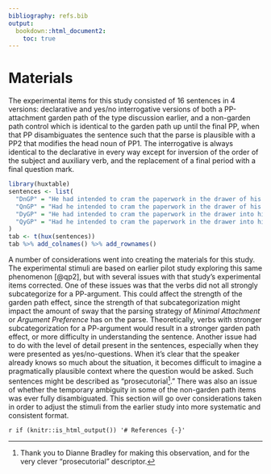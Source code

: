 ```yaml
---
bibliography: refs.bib
output: 
  bookdown::html_document2: 
    toc: true
---
```


# Materials

The experimental items for this study consisted of 16 sentences in 4 versions: declarative and yes/no interrogative versions of both a PP-attachment garden path of the type discussion earlier, and a non-garden path control which is identical to the garden path up until the final PP, when that PP disambiguates the sentence such that the parse is plausible with a PP2 that modifies the head noun of PP1. The interrogative is always identical to the declarative in every way except for inversion of the order of the subject and auxiliary verb, and the replacement of a final period with a final question mark.

```r
library(huxtable)
sentences <- list(
  "DnGP" = "He had intended to cram the paperwork in the drawer of his filing cabinet.",
  "QnGP" = "Had he intended to cram the paperwork in the drawer of his filing cabinet?",
  "DyGP" = "He had intended to cram the paperwork in the drawer into his boss's desk.",
  "QyGP" = "Had he intended to cram the paperwork in the drawer into his boss's desk?"
)
tab <- t(hux(sentences))
tab %>% add_colnames() %>% add_rownames()
```

A number of considerations went into creating the materials for this study. The experimental stimuli are based on earlier pilot study exploring this same phenomenon [@qp2], but with several issues with that study's experimental items corrected. One of these issues was that the verbs did not all strongly subcategorize for a PP-argument. This could affect the strength of the garden path effect, since the strength of that subcategorization might impact the amount of sway that the parsing strategy of *Minimal Attachment* or *Argument Preference* has on the parse. Theoretically, verbs with stronger subcategorization for a PP-argument would result in a stronger garden path effect, or more difficulty in understanding the sentence. Another issue had to do with the level of detail present in the sentences, especially when they were presented as yes/no-questions. When it’s clear that the speaker already knows so much about the situation, it becomes difficult to imagine a pragmatically plausible context where the question would be asked. Such sentences might be described as “prosecutorial[^dcb-prosec].” There was also an issue of whether the temporary ambiguity in some of the non-garden path items was ever fully disambiguated. This section will go over considerations taken in order to adjust the stimuli from the earlier study into more systematic and consistent format.

[^dcb-prosec]: Thank you to Dianne Bradley for making this observation, and for the very clever “prosecutorial” descriptor.


`r if (knitr::is_html_output()) '# References {-}'`

